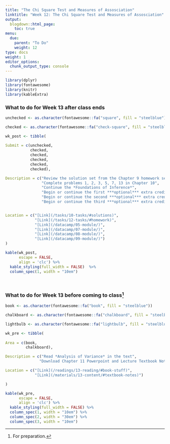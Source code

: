```yaml
---
title: "The Chi Square Test and Measures of Assosciation"
linktitle: "Week 12: The Chi Square Test and Measures of Assosciation"
output:
  blogdown::html_page:
    toc: true
menu:
  due:
    parent: "To Do"
    weight: 12
type: docs
weight: 1
editor_options: 
  chunk_output_type: console
---
```


```r
library(dplyr)
library(fontawesome)
library(knitr)
library(kableExtra)
```


### What to do for Week 13 after class ends

```r
unchecked <- as.character(fontawesome::fa("square", fill = "steelblue"))

checked <- as.character(fontawesome::fa("check-square", fill = "steelblue"))

wk_post <- tibble(
  
Submit = c(unchecked,
           checked,
           checked, 
           checked,
           checked,
           checked),

Description = c("Review the solution set from the Chapter 9 homework set",
                "Complete problems 1, 2, 3, 5, 7, 13 in Chapter 10",
                "Continue the *Foundations of Inference*",
                "Begin or continue the first ***optional*** extra credit module *Analyzing Survey Data in R*",
                "Begin or continue the second ***optional*** extra credit module *Fundamentals of Bayesian Data Analysis in R*",
                "Begin or continue the third ***optional*** extra credit module *Reporting with R Markdown*"),


Location = c("[Link](/tasks/10-tasks/#solutions)",
             "[Link](/tasks/12-tasks/#homework)",
             "[Link](/datacamp/05-module/)",
             "[Link](/datacamp/07-module/)",
             "[Link](/datacamp/08-module/)",
             "[Link](/datacamp/09-module/)")
)
```

```r
kable(wk_post, 
      escape = FALSE,
      align = 'clc') %>%
  kable_styling(full_width = FALSE)  %>%
  column_spec(1, width = "10em")
```

<br />

### What to do for Week 13 before coming to class^[For preparation.]

```r
book <- as.character(fontawesome::fa("book", fill = "steelblue"))

chalkboard <- as.character(fontawesome::fa("chalkboard", fill = "steelblue"))

lightbulb <- as.character(fontawesome::fa("lightbulb", fill = "steelblue"))

wk_pre <- tibble(
  
Area = c(book, 
         chalkboard),

Description = c("Read *Analysis of Variance* in the text",
               "Download Chapter 11 Powerpoint and Lecture Textbook Notes"),

Location = c("[Link](/readings/13-reading/#book-stuff)", 
             "[Link](/materials/13-content/#textbook-notes)")

)
```

```r
kable(wk_pre, 
      escape = FALSE,
      align = 'clc') %>%
  kable_styling(full_width = FALSE) %>%
  column_spec(1, width = "10em") %>%
  column_spec(2, width = "30em") %>%
  column_spec(3, width = "10em")
```  

